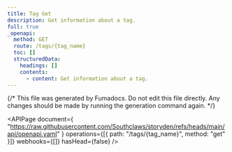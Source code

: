 ```yaml
---
title: Tag Get
description: Get information about a tag.
full: true
_openapi:
  method: GET
  route: /tags/{tag_name}
  toc: []
  structuredData:
    headings: []
    contents:
      - content: Get information about a tag.
---
```


{/* This file was generated by Fumadocs. Do not edit this file directly. Any changes should be made by running the generation command again. */}

<APIPage
  document={
    "https://raw.githubusercontent.com/Southclaws/storyden/refs/heads/main/api/openapi.yaml"
  }
  operations={[{ path: "/tags/{tag_name}", method: "get" }]}
  webhooks={[]}
  hasHead={false}
/>
